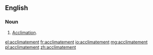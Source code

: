 ==English==

===Noun===
{{en-noun}}

# {{context|rare|lang=en}} [[acclimation|Acclimation]].

[[el:acclimatement]]
[[fr:acclimatement]]
[[io:acclimatement]]
[[mg:acclimatement]]
[[pl:acclimatement]]
[[zh:acclimatement]]